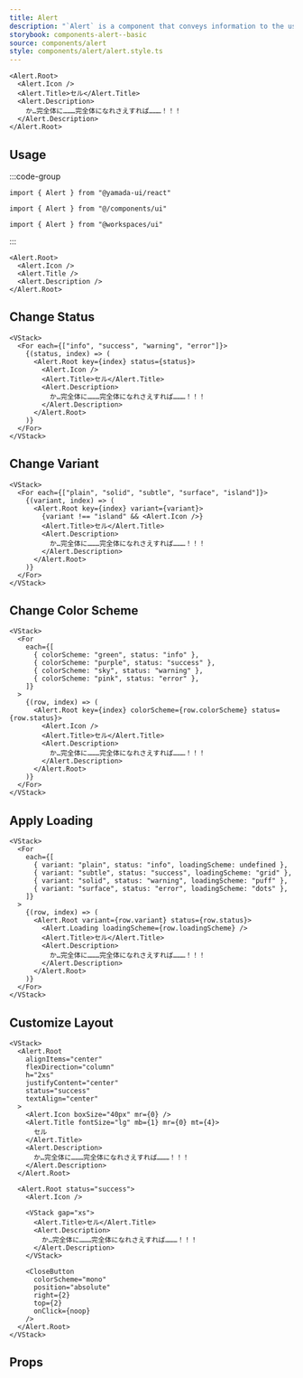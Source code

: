 ```yaml
---
title: Alert
description: "`Alert` is a component that conveys information to the user."
storybook: components-alert--basic
source: components/alert
style: components/alert/alert.style.ts
---
```


```tsx preview
<Alert.Root>
  <Alert.Icon />
  <Alert.Title>セル</Alert.Title>
  <Alert.Description>
    か…完全体に………完全体になれさえすれば………！！！
  </Alert.Description>
</Alert.Root>
```

## Usage

:::code-group

```tsx [package]
import { Alert } from "@yamada-ui/react"
```

```tsx [alias]
import { Alert } from "@/components/ui"
```

```tsx [monorepo]
import { Alert } from "@workspaces/ui"
```

:::

```tsx
<Alert.Root>
  <Alert.Icon />
  <Alert.Title />
  <Alert.Description />
</Alert.Root>
```

## Change Status

```tsx preview
<VStack>
  <For each={["info", "success", "warning", "error"]}>
    {(status, index) => (
      <Alert.Root key={index} status={status}>
        <Alert.Icon />
        <Alert.Title>セル</Alert.Title>
        <Alert.Description>
          か…完全体に………完全体になれさえすれば………！！！
        </Alert.Description>
      </Alert.Root>
    )}
  </For>
</VStack>
```

## Change Variant

```tsx preview
<VStack>
  <For each={["plain", "solid", "subtle", "surface", "island"]}>
    {(variant, index) => (
      <Alert.Root key={index} variant={variant}>
        {variant !== "island" && <Alert.Icon />}
        <Alert.Title>セル</Alert.Title>
        <Alert.Description>
          か…完全体に………完全体になれさえすれば………！！！
        </Alert.Description>
      </Alert.Root>
    )}
  </For>
</VStack>
```

## Change Color Scheme

```tsx preview
<VStack>
  <For
    each={[
      { colorScheme: "green", status: "info" },
      { colorScheme: "purple", status: "success" },
      { colorScheme: "sky", status: "warning" },
      { colorScheme: "pink", status: "error" },
    ]}
  >
    {(row, index) => (
      <Alert.Root key={index} colorScheme={row.colorScheme} status={row.status}>
        <Alert.Icon />
        <Alert.Title>セル</Alert.Title>
        <Alert.Description>
          か…完全体に………完全体になれさえすれば………！！！
        </Alert.Description>
      </Alert.Root>
    )}
  </For>
</VStack>
```

## Apply Loading

```tsx preview
<VStack>
  <For
    each={[
      { variant: "plain", status: "info", loadingScheme: undefined },
      { variant: "subtle", status: "success", loadingScheme: "grid" },
      { variant: "solid", status: "warning", loadingScheme: "puff" },
      { variant: "surface", status: "error", loadingScheme: "dots" },
    ]}
  >
    {(row, index) => (
      <Alert.Root variant={row.variant} status={row.status}>
        <Alert.Loading loadingScheme={row.loadingScheme} />
        <Alert.Title>セル</Alert.Title>
        <Alert.Description>
          か…完全体に………完全体になれさえすれば………！！！
        </Alert.Description>
      </Alert.Root>
    )}
  </For>
</VStack>
```

## Customize Layout

```tsx preview
<VStack>
  <Alert.Root
    alignItems="center"
    flexDirection="column"
    h="2xs"
    justifyContent="center"
    status="success"
    textAlign="center"
  >
    <Alert.Icon boxSize="40px" mr={0} />
    <Alert.Title fontSize="lg" mb={1} mr={0} mt={4}>
      セル
    </Alert.Title>
    <Alert.Description>
      か…完全体に………完全体になれさえすれば………！！！
    </Alert.Description>
  </Alert.Root>

  <Alert.Root status="success">
    <Alert.Icon />

    <VStack gap="xs">
      <Alert.Title>セル</Alert.Title>
      <Alert.Description>
        か…完全体に………完全体になれさえすれば………！！！
      </Alert.Description>
    </VStack>

    <CloseButton
      colorScheme="mono"
      position="absolute"
      right={2}
      top={2}
      onClick={noop}
    />
  </Alert.Root>
</VStack>
```

## Props

<PropsTable name="alert" />
